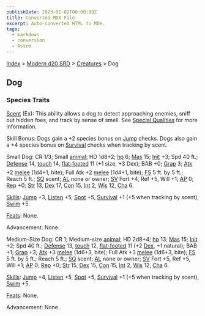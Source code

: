 ```yaml
---
publishDate: 2023-01-02T00:00:00Z
title: Converted MDX File
excerpt: Auto-converted HTML to MDX.
tags:
  - markdown
  - conversion
  - Astro
---
```






[Index](-index) > [Modern d20 SRD](modern-d20-srd-index) > [Creatures](modern-d20-srd-creatures-index) > Dog




## Dog


### Species Traits


[Scent](modern-d20-srd-special-abilities-scent) (Ex): This ability allows a dog to detect approaching enemies, sniff out hidden foes, and track by sense of smell. See [Special Qualities](modern-d20-srd-creatures-creature-overview) for more information.


Skill Bonus: Dogs gain a +2 species bonus on [Jump](modern-d20-srd-skills-jump) checks. Dogs also gain a +4 species bonus on [Survival](modern-d20-srd-skills-survival) checks when tracking by scent.


Small Dog: CR 1/3; Small [animal](modern-d20-srd-creature-types-animal); HD 1d8+2; [hp](modern-d20-srd-combat-hit-points) 6; [Mas](modern-d20-srd-creatures-creature-overview) 15; [Init](modern-d20-srd-combat-initiative) +3; Spd 40 ft.; [Defense](modern-d20-srd-combat-defense) 14, [touch](modern-d20-srd-combat-attack-actions) 14, [flat-footed](modern-d20-srd-combat-surprise) 11 (+1 size, +3 Dex); BAB +0; [Grap](modern-d20-srd-combat-grapple) 3; [Atk](modern-d20-srd-combat-attack-roll) +2 [melee](modern-d20-srd-combat-attack-roll) (1d4+1, bite); Full Atk +2 [melee](modern-d20-srd-combat-attack-roll) (1d4+1, bite); [FS](modern-d20-srd-creatures-creature-overview) 5 ft. by 5 ft.; Reach 5 ft.; [SQ](modern-d20-srd-creatures-creature-overview) scent; [AL](modern-d20-srd-basics-allegiances) none or owner; [SV](modern-d20-srd-basics-saving-throws) Fort +4, Ref +5, Will +1; [AP](modern-d20-srd-creatures-creature-overview) 0; [Rep](modern-d20-srd-creatures-creature-overview) +0; [Str](modern-d20-srd-basics-ability-scores) 13, [Dex](modern-d20-srd-basics-ability-scores) 17, [Con](modern-d20-srd-basics-ability-scores) 15, [Int](modern-d20-srd-basics-ability-scores) 2, [Wis](modern-d20-srd-basics-ability-scores) 12, [Cha](modern-d20-srd-basics-ability-scores) 6.


[Skills](modern-d20-srd-skills-index): [Jump](modern-d20-srd-skills-jump) +3, [Listen](modern-d20-srd-skills-listen) +5, [Spot](modern-d20-srd-skills-spot) +5, [Survival](modern-d20-srd-skills-survival) +1 (+5 when tracking by scent), [Swim](modern-d20-srd-skills-swim) +5.


[Feats](modern-d20-srd-feats-index): None.


Advancement: None.


Medium-Size Dog: CR 1; Medium-size [animal](modern-d20-srd-creature-types-animal); HD 2d8+4; [hp](modern-d20-srd-combat-hit-points) 13; [Mas](modern-d20-srd-creatures-creature-overview) 15; [Init](modern-d20-srd-combat-initiative) +2; Spd 40 ft.; [Defense](modern-d20-srd-combat-defense) 13, [touch](modern-d20-srd-combat-attack-actions) 12, [flat-footed](modern-d20-srd-combat-surprise) 11 (+2 [Dex](modern-d20-srd-basics-ability-scores), +1 natural); BAB +1; [Grap](modern-d20-srd-combat-grapple) +3; [Atk](modern-d20-srd-combat-attack-roll) +3 [melee](modern-d20-srd-combat-attack-roll) (1d6+3, bite); Full Atk +3 [melee](modern-d20-srd-combat-attack-roll) (1d6+3, bite); [FS](modern-d20-srd-creatures-creature-overview) 5 ft. by 5 ft.; Reach 5 ft.; [SQ](modern-d20-srd-creatures-creature-overview) scent; [AL](modern-d20-srd-basics-allegiances) none or owner; [SV](modern-d20-srd-basics-saving-throws) Fort +5, Ref +5, Will +1; [AP](modern-d20-srd-creatures-creature-overview) 0; [Rep](modern-d20-srd-creatures-creature-overview) +0; [Str](modern-d20-srd-basics-ability-scores) 15, [Dex](modern-d20-srd-basics-ability-scores) 15, [Con](modern-d20-srd-basics-ability-scores) 15, [Int](modern-d20-srd-basics-ability-scores) 2, [Wis](modern-d20-srd-basics-ability-scores) 12, [Cha](modern-d20-srd-basics-ability-scores) 6.


[Skills](modern-d20-srd-skills-index): [Jump](modern-d20-srd-skills-jump) +4, [Listen](modern-d20-srd-skills-listen) +5, [Spot](modern-d20-srd-skills-spot) +5, [Survival](modern-d20-srd-skills-survival) +1 (+5 when tracking by scent), [Swim](modern-d20-srd-skills-swim) +5.


[Feats](modern-d20-srd-feats-index): None.


Advancement: None.



